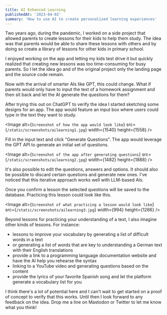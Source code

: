 ```yaml
---
title: AI Enhanced Learning
publishedAt: '2023-04-02'
summary: 'How to use AI to create personalized learning experiences'
---
```


Two years ago, during the pandemic, I worked on a side project that allowed parents to create lessons for their kids to help them study. The idea was that parents would be able to share these lessons with others and by doing so create a library of lessons for other kids in primary school.

I enjoyed working on the app and letting my kids test drive it but quickly realized that creating new lessons was too time-consuming for busy parents. So I let the idea go and of the original project only the landing page and the source code remain.

Now with the arrival of smarter AIs like GPT, this could change. What if parents would only have to input the text of a homework assignment and then sit back and let the AI generate the questions for them?

After trying this out on ChatGPT to verify the idea I started sketching some designs for an app. The app would feature an input box where users could type in the text they want to study.

<Image
  alt={`Screenshot of how the app would look like`}
  src={`/static/screenshots/ailearning1.jpg`}
  width={1540}
  height={1558}
/>

Fill in the input text and click "Generate Questions". The app would leverage the GPT API to generate an initial set of questions.

<Image
  alt={`Screenshot of the app after generating questions`}
  src={`/static/screenshots/ailearning2.jpg`}
  width={1482}
  height={1888}
/>

It's also possible to edit the questions, answers and options. It should also be possible to discard certain questions and generate new ones. I've noticed that this iterative approach works well with LLM-based AIs.

Once you confirm a lesson the selected questions will be saved to the database. Practicing this lesson could look like this.

<Image
  alt={`Screenshot of what practicing a lesson would look like`}
  src={`/static/screenshots/ailearning3.jpg`}
  width={994}
  height={1266}
/>

Beyond lessons for practicing your understanding of a text, I also imagine other kinds of lessons. For instance:

- lessons to improve your vocabulary by generating a list of difficult words in a text
- or generating a list of words that are key to understanding a German text with their English translations
- provide a link to a programming language documentation website and have the AI help you rehearse the syntax
- linking to a YouTube video and generating questions based on the content
- provide the lyrics of your favorite Spanish song and let the platform generate a vocabulary list for you

I think there's a lot of potential here and I can't wait to get started on a proof of concept to verify that this works. Until then I look forward to any feedback on the idea. Drop me a line on Mastodon or Twitter to let me know what you think!

